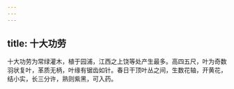 ```yaml
---
---
---
```

title: 十大功劳
---



十大功劳为常绿灌木，植于园浦，江西之上饶等处产生最多。高四五尺，叶为奇数羽状复叶，革质无柄，叶缘有锯齿如针。春日干顶叶丛之间，生数花轴，开黄花，结小实，长三分许，熟则紫黑，可入药。